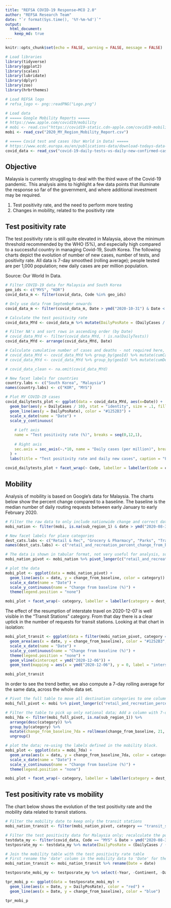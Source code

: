 ```yaml
---
title: "REFSA COVID-19 Response—MCO 2.0"
author: "REFSA Research Team"
date: "`r format(Sys.time(), '%Y-%m-%d')`"
output: 
  html_document: 
    keep_md: true
---
```



```r
knitr::opts_chunk$set(echo = FALSE, warning = FALSE, message = FALSE)

# Load libraries
library(tidyverse)
library(ggplot2)
library(scales)
library(lubridate)
library(dplyr)
library(zoo)
library(hrbrthemes)

# Load REFSA logo
# refsa_logo <- png::readPNG("Logo.png")

# Load data
# ===== Google Mobility Reports =====
# https://www.apple.com/covid19/mobility
# mobi <- read.csv("https://covid19-static.cdn-apple.com/covid19-mobility-data/2007HotfixDev48/v2/en-us/applemobilitytrends-2020-05-04.csv", na.strings = "", fileEncoding = "UTF-8-BOM")
mobi <- read_csv("2020_MY_Region_Mobility_Report.csv")

# ===== Covid test and cases (Our World in Data) =====
# https://www.ecdc.europa.eu/en/publications-data/download-todays-data-geographic-distribution-covid-19-cases-worldwide
covid_data <- read_csv("covid-19-daily-tests-vs-daily-new-confirmed-cases-per-million.csv", col_types = cols(Entity = col_character(), Code = col_character(), Year = col_character(), Continent = col_character(), Date = col_date(), DailyTests = col_double(), DailyTestsNotes = col_character(), DailyCases = col_double()))

```


## Objective

Malaysia is currently struggling to deal with the third wave of the Covid-19 pandemic. This analysis aims to highlight a few data points that illuminate the response so far of the government, and where additional investment may be required. 

 1. Test positivity rate, and the need to perform more testing
 2. Changes in mobility, related to the positivity rate
 
## Test positivity rate

The test positivity rate is still quite elevated in Malaysia, above the minimum threshold recommended by the WHO (5%), and especially high compared to a successful country in managing Covid-19, South Korea. The following charts depict the evolution of number of new cases, number of tests, and positivity rate. All data is 7-day smoothed (rolling average); people tested are per 1,000 population; new daily cases are per million population.

Source: Our World In Data. 

```r

# Filter COVID-19 data for Malaysia and South Korea
geo_ids <- c("MYS", "KOR")
covid_data_m <- filter(covid_data, Code %in% geo_ids)

# Only use data from September onwards
covid_data_m <- filter(covid_data_m, Date > ymd("2020-10-31") & Date < ymd("2021-01-23"))

# Calculate the test positivity rate
covid_data_MYd <- covid_data_m %>% mutate(DailyPosRate = (DailyCases / (DailyTests * 1000)) * 100)

# Filter NA's and sort rows in ascending order (by Date)
# covid_data_MYd <- filter(covid_data_MYd, ! is.na(DailyTests))
covid_data_MYd <- arrange(covid_data_MYd, Date)

# Calculate cumulative number of cases and deaths - not required here, plot is relative
# covid_data_MYd <- covid_data_MYd %>% group_by(geoId) %>% mutate(cumCases = cumsum(cases))
# covid_data_MYd <- covid_data_MYd %>% group_by(geoId) %>% mutate(cumDeaths = cumsum(deaths))

# covid_data_clean <- na.omit(covid_data_MYd)

```

```r

# New facet labels for countries
country.labs <- c("South Korea", "Malaysia")
names(country.labs) <- c("KOR", "MYS")

# Plot MY COVID-19 cases
covid_dailytests_plot <- ggplot(data = covid_data_MYd, aes(x=Date)) + 
  geom_bar(aes(y = DailyCases / 10), stat = "identity", size = .1, fill = "#FFDE00", color = "#FFDE00", alpha = .6) +  
  geom_line(aes(y = DailyPosRate), color = "#1252B3") +
  scale_x_date(name = "Date") +
  scale_y_continuous(
    
    # Left axis
    name = "Test positivity rate (%)", breaks = seq(0,12,1),
    
    # Right axis
    sec.axis = sec_axis(~.*10, name = "Daily cases (per million)", breaks=seq(0,120,10))
  ) + 
  labs(title = "Test positivity rate and daily new cases", caption = "From 01-Nov-2020 to 22-Jan-2021. Daily new cases are 7-day rolling average. Source: Our World In Data.")
  
covid_dailytests_plot + facet_wrap(~ Code, labeller = labeller(Code = country.labs))

```

## Mobility
Analysis of mobility is based on Google's data for Malaysia. 
The charts below show the percent change compared to a baseline. The baseline is the median number of daily routing requests between early January to early February 2020. 

```r

# Filter the raw data to only include nationwide change and correct date range
mobi_nation <- filter(mobi, is.na(sub_region_1) & date > ymd("2020-08-31"))

# New facet labels for place categories
dest_cats.labs <- c("Retail & Rec", "Grocery & Pharmacy", "Parks", "Transit Stations", "Workplaces", "Residential")
names(dest_cats.labs) <- c("retail_and_recreation_percent_change_from_baseline", "grocery_and_pharmacy_percent_change_from_baseline", "parks_percent_change_from_baseline", "transit_stations_percent_change_from_baseline", "workplaces_percent_change_from_baseline", "residential_percent_change_from_baseline")

# The data is shown in tabular format, not very useful for analysis, so need to pivot the different categories into one column
mobi_nation_pivot <- mobi_nation %>% pivot_longer(c("retail_and_recreation_percent_change_from_baseline", "grocery_and_pharmacy_percent_change_from_baseline", "parks_percent_change_from_baseline", "transit_stations_percent_change_from_baseline", "workplaces_percent_change_from_baseline", "residential_percent_change_from_baseline"), names_to = "category", values_to = "change_from_baseline")

# plot the data
mobi_plot <- ggplot(data = mobi_nation_pivot) +
  geom_line(aes(x = date, y = change_from_baseline, color = category)) +
  scale_x_date(name = "Date") +
  scale_y_continuous(name = "Change from baseline (%)") +
  theme(legend.position = "none")

mobi_plot + facet_wrap(~ category, labeller = labeller(category = dest_cats.labs))

```

The effect of the resumption of interstate travel on 2020-12-07 is well visible in the "Transit Stations" category. From that day there is a clear uptick in the number of requests for transit stations. Looking at that chart in isolation: 

```r

mobi_plot_transit <- ggplot(data = filter(mobi_nation_pivot, category == "transit_stations_percent_change_from_baseline")) +
  geom_area(aes(x = date, y = change_from_baseline), color = "#1252B3", fill = "#0D6EFF", alpha = 0.33) +
  scale_x_date(name = "Date") +
  scale_y_continuous(name = "Change from baseline (%)") +
  theme(legend.position = "none") +
  geom_vline(xintercept = ymd("2020-12-06")) +
  geom_text(mapping = aes(x = ymd("2020-12-06"), y = 0, label = "interstate travel", hjust = 0, vjust = 0))

mobi_plot_transit

```

In order to see the trend better, we also compute a 7-day rolling average for the same data, across the whole data set. 

```r

# Pivot the full table to move all destination categories to one column. 
mobi_full_pivot <- mobi %>% pivot_longer(c("retail_and_recreation_percent_change_from_baseline", "grocery_and_pharmacy_percent_change_from_baseline", "parks_percent_change_from_baseline", "transit_stations_percent_change_from_baseline", "workplaces_percent_change_from_baseline", "residential_percent_change_from_baseline"), names_to = "category", values_to = "change_from_baseline")

# Filter the table to pick up only national data; Add a column with 7-day rolling average
mobi_7da <- filter(mobi_full_pivot, is.na(sub_region_1)) %>%
  arrange(desc(category)) %>%
  group_by(category) %>%
  mutate(change_from_baseline_7da = rollmean(change_from_baseline, 21, fill = NA)) %>%
  ungroup()

# plot the data; re-using the labels defined in the mobility block. 
mobi_plot <- ggplot(data = mobi_7da) +
  geom_area(aes(x = date, y = change_from_baseline_7da, color = category, fill = category), alpha = 0.33) +
  scale_x_date(name = "Date") +
  scale_y_continuous(name = "Change from baseline (%)") +
  theme(legend.position = "none")

mobi_plot + facet_wrap(~ category, labeller = labeller(category = dest_cats.labs))


```

## Test positivity rate vs mobility
The chart below shows the evolution of the test positivity rate and the mobility data related to transit stations. 

```r

# Filter the mobility date to keep only the transit stations
mobi_nation_transit <- filter(mobi_nation_pivot, category == "transit_stations_percent_change_from_baseline")

# Filter the test positivity data for Malaysia only; recalculate the positivity rate
testdata_my <- filter(covid_data, Code == "MYS" & Date > ymd("2020-08-31") & Date < ymd("2021-01-23"))
testposrate_my <- testdata_my %>% mutate(DailyPosRate = (DailyCases / (DailyTests * 1000)) * 100)

# Join the mobility table with the test positivity rate table
# First rename the 'date' column in the mobility data to 'Date' for the join to work
mobi_nation_transit <- mobi_nation_transit %>% rename(Date = date)

testposrate_mobi_my <- testposrate_my %>% select(-Year, -Continent, -DailyTestsNotes) %>% left_join(mobi_nation_transit, by = "Date")

tpr_mobi_p <- ggplot(data = testposrate_mobi_my) +
  geom_line(aes(x = Date, y = DailyPosRate), color = "red") + 
  geom_line(aes(x = Date, y = change_from_baseline), color = "blue")

tpr_mobi_p


```